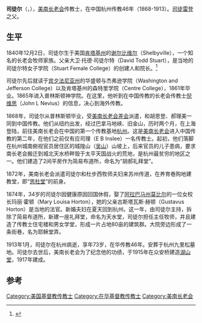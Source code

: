 '''司徒尔'''（{{lang|en|'''John Leighton Stuart'''}}，{{bd|1840年|12月2日|1913年|1月}}），[[美南长老会|美南长老会]]传教士，在中国杭州传教46年（1868-1913）。[[司徒雷登|司徒雷登]]之父。

== 生平 ==
1840年12月2日，司徒尔生于美国[[肯塔基州|肯塔基州]]的[[谢尔比维尔_(肯塔基州)|谢尔比维尔]]（Shelbyville），一个知名的长老会牧师家族。父亲大卫·托德·司徒尔特（David Todd Stuart），是当地的司徒尔特女子学院（Stuart Female College）的创建人和院长。<ref>{{cite book|author=司徒雷登|date=1954年10月|title=My Fifty Years in China—The Memoirs of John Leighton Stuart, Missionary and Ambassador（司徒雷登在华五十年）|location=纽约|pages=}}</ref>

司徒尔先后就读于[[宾夕法尼亚州|宾夕法尼亚州]]的华盛顿与杰弗逊学院（Washington and Jefferson College）以及肯塔基州的森特里学院（Centre  College），1861年毕业。1865年进入普林斯顿神学院。在这里，他听到在中国传教的长老会传教士[[倪维思|倪维思]]（John L Nevius）的信息，决心到海外传教。

1868年，司徒尔从普林斯顿毕业，受[[美南长老会差会|美南长老会差会]]派遣，和胡思登、郝理美一同到中国传教。他们从纽约出发，经过巴拿马地峡、旧金山，历时两个月，在上海登陆，前往美南长老会在中国的第一个传教基地[[杭州|杭州]]。这是[[美南长老会|美南长老会]]进入中国传教的第二年，在他们之前仅有应司理（E B Inslee）一名传教士。起初，他们落脚在杭州城南俯视官员居住区的城隍山（[[吴山_(杭州)|吴山]]）山坡上，后来官员的儿子患病，要求南长老会搬迁到城北天水桥畔毁于太平天国战火的荒地，是杭州最贫穷的地区之一。他们建造了2间平房作为简易布道所，命名为“胡郝礼拜堂”。

1872年，美南长老会派遣司徒尔和杜步西牧师夫妇来苏州传道，在养育巷购地建教堂，即“[[思杜堂|思杜堂]]”的前身。

1874年，34岁的司徒尔因健康原因回国休假，娶了[[阿拉巴马州|阿拉巴马州]][[莫比尔_(阿拉巴马州)|莫比尔]]的一位女校长玛丽·霍顿（Mary Louisa Horton），她的父亲古斯塔瓦斯·赫顿（Gustavus Horton）是当地的法官。新婚夫妇在夏天回到杭州。这一年，由司徒尔主持，拆除了简易布道所，新建一座礼拜堂，命名为天水堂，司徒尔担任主任牧师，并且建造了传教士住宅楼和男女学堂，形成一片占地80亩的建筑群。大院旁边形成了一条街巷，名为耶稣堂弄。

1913年1月，司徒尔在杭州病逝，享年73岁，在华传教46年。安葬于杭州九里松墓地。司徒尔去世后，美南长老会为了纪念他的功绩，于1915年在众安桥建造[[湖山堂|湖山堂]]，1917年建成。

== 参考 ==
{{reflist}}
{{杭州基督教传教士}}
[[Category:美国基督教传教士|Category:美国基督教传教士]]
[[Category:在华基督教传教士|Category:在华基督教传教士]]
[[Category:美南长老会|Category:美南长老会]]